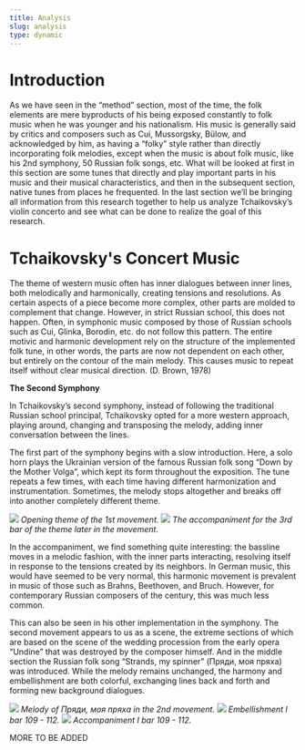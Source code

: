 ```yaml
---
title: Analysis
slug: analysis
type: dynamic
---
```


# Introduction

<p id="Introductionparagraph">

As we have seen in the “method” section, most of the time, the folk elements are mere byproducts of his being exposed constantly to folk music when he was younger and his nationalism. His music is generally said by critics and composers such as Cui, Mussorgsky, Bülow, and acknowledged by him, as having a “folky” style rather than directly incorporating folk melodies, except when the music is about folk music, like his 2nd symphony, 50 Russian folk songs, etc.
What will be looked at first in this section are some tunes that directly and play important parts in his music and their musical characteristics, and then in the subsequent section, native tunes from places he frequented. In the last section we’ll be bringing all information from this research together to help us analyze Tchaikovsky’s violin concerto and see what can be done to realize the goal of this research.

</p>

# Tchaikovsky's Concert Music

<p id="Tchaikovsky's Concert Musicparagraph">

The theme of western music often has inner dialogues between inner lines, both melodically and harmonically, creating tensions and resolutions. As certain aspects of a piece become more complex, other parts are molded to complement that change. However, in strict Russian school, this does not happen. Often, in symphonic music composed by those of Russian schools such as Cui, Glinka, Borodin, etc. do not follow this pattern. The entire motivic and harmonic development rely on the structure of the implemented folk tune, in other words, the parts are now not dependent on each other, but entirely on the contour of the main melody. This causes music to repeat itself without clear musical direction. (D. Brown, 1978) 

**The Second Symphony**

<p id="The Second Symphonyparagraph">

In Tchaikovsky’s second symphony, instead of following the traditional Russian school principal, Tchaikovsky opted for a more western approach, playing around, changing and transposing the melody, adding inner conversation between the lines.

The first part of the symphony begins with a slow introduction. Here, a solo horn plays the Ukrainian version of the famous Russian folk song “Down by the Mother Volga”, which kept its form throughout the exposition.   The tune repeats a few times, with each time having different harmonization and instrumentation. Sometimes, the melody stops altogether and breaks off into another completely different theme.

<img class="enlargeable" src={firstImg} />
<em class="image-caption">Opening theme of the 1st movement.</em>

<img class="enlargeable" src={secondImg} />
<em class="image-caption">The accompaniment for the 3rd bar of the theme later in the movement.</em>

In the accompaniment, we find something quite interesting: the bassline moves in a melodic fashion, with the inner parts interacting, resolving itself in response to the tensions created by its neighbors. In German music, this would have seemed to be very normal, this harmonic movement is prevalent in music of those such as Brahns, Beethoven, and Bruch. However, for contemporary Russian composers of the century, this was much less common. 

This can also be seen in his other implementation in the symphony. The second movement appears to us as a scene, the extreme sections of which are based on the scene of the wedding procession from the early opera “Undine” that was destroyed by the composer himself. And in the middle section the Russian folk song “Strands, my spinner” (Пряди, моя пряха) was introduced. While the melody remains unchanged, the harmony and embellishment are both colorful, exchanging lines back and forth and forming new background dialogues.

<img class="enlargeable" src={thirdImg} />
<em class="image-caption">Melody of Пряди, моя пряха in the 2nd movement.</em>

<img class="enlargeable" src={fourthImg} />
<em class="image-caption">Embellishment I bar 109 - 112.</em>

<img class="enlargeable" src={fiveImg} />
<em class="image-caption">Accompaniment I  bar 109 - 112.</em>

MORE TO BE ADDED

</p>

</p>

